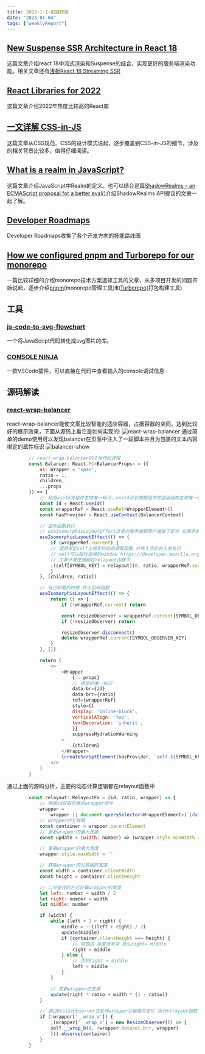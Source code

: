 ```yaml
---
title: 2023-1-1-前端快报
date: "2023-01-04"  
tags: ["weeklyReport"]
---
```



## [New Suspense SSR Architecture in React 18](https://github.com/reactwg/react-18/discussions/37)  
这篇文章介绍react 18中流式渲染和Suspense的结合，实现更好的服务端渲染功能。相关文章还有[浅析React 18 Streaming SSR](https://juejin.cn/post/7064759195710521381)

## [React Libraries for 2022](https://www.robinwieruch.de/react-libraries/)  
这篇文章介绍2022年热度比较高的React库

## [一文详解 CSS-in-JS](https://developer.aliyun.com/article/781882)  
这篇文章从CSS规范、CSS的设计模式说起，逐步覆盖到CSS-in-JS的细节，涉及的相关背景比较多，值得仔细阅读。

## [What is a realm in JavaScript?](https://weizman.github.io/page-what-is-a-realm-in-js/#identity-discontinuity)  
这篇文章介绍JavaScript中Realm的定义。也可以结合这篇[ShadowRealms – an ECMAScript proposal for a better eval()](https://2ality.com/2022/04/shadow-realms.html)介绍ShadowRealms API提议的文章一起了解。

## [Developer Roadmaps](https://roadmap.sh/roadmaps/)
Developer Roadmaps收集了各个开发方向的技能路线图

## [How we configured pnpm and Turborepo for our monorepo](https://nhost.io/blog/how-we-configured-pnpm-and-turborepo-for-our-monorepo)  
一篇比较详细的介绍monorepo技术方案选择工具的文章，从多项目开发的问题开始说起，逐步介绍[pnpm](https://github.com/pnpm/pnpm)(monorepo管理工具)和[Turborepo](https://github.com/vercel/turbo)(打包构建工具)

## 工具

### [js-code-to-svg-flowchart](https://github.com/Bogdan-Lyashenko/js-code-to-svg-flowchart)  
一个将JavaScript代码转化成svg图片的库。

### [CONSOLE NINJA](https://console-ninja.com/)  
一款VSCode插件，可以直接在代码中查看输入的console调试信息

## 源码解读

### [react-wrap-balancer](https://github.com/shuding/react-wrap-balancer)  
react-wrap-balancer能使文案比较智能的适应容器，占据容器的空间，达到比较好的展示效果，下面从源码上看它是如何实现的:
![react-wrap-balancer](/static/images/weeklyReport/blancer.gif) 
通过简单的demo使用可以发现balancer在页面中注入了一段脚本并且为包裹的文本内容绑定的属性标识
![balancer-show](/static/images/weeklyReport/blancerShow.png) 

```javascript
        // react-wrap-balancer的主体代码逻辑
        const Balancer: React.FC<BalancerProps> = ({
            as: Wrapper = 'span',
            ratio = 1,
            children,
            ...props
        }) => {
            // 利用useId为组件生成唯一标识，useId可以根据组件的层级结构生成唯一标识
            const id = React.useId()
            const wrapperRef = React.useRef<WrapperElement>()
            const hasProvider = React.useContext(BalancerContext)

            // 监听函数执行
            // useIsomorphicLayoutEffect这里对服务端和客户端做了区分 在服务端调用useEffect,在客户端调用useLayoutEffect 解决客户端的闪动问题
            useIsomorphicLayoutEffect(() => {
                if (wrapperRef.current) {
                // 调用绑定self上绑定的动态调整函数 并传入当前的入参执行
                // self可以指代全局的window https://developer.mozilla.org/en-US/docs/Web/API/Window/self
                // 主要计算逻辑都在relayout函数中
                ;(self[SYMBOL_KEY] = relayout)(0, ratio, wrapperRef.current)
                }
            }, [children, ratio])

            // 自己卸载的时候 终止监听函数
            useIsomorphicLayoutEffect(() => {
                return () => {
                    if (!wrapperRef.current) return

                    const resizeObserver = wrapperRef.current[SYMBOL_OBSERVER_KEY]
                    if (!resizeObserver) return

                    resizeObserver.disconnect()
                    delete wrapperRef.current[SYMBOL_OBSERVER_KEY]
                }
            }, [])

            return (
                <>
                    <Wrapper
                        {...props}
                        // 绑定的唯一标识
                        data-br={id}
                        data-brr={ratio}
                        ref={wrapperRef}
                        style={{
                        display: 'inline-block',
                        verticalAlign: 'top',
                        textDecoration: 'inherit',
                        }}
                        suppressHydrationWarning
                    >
                        {children}
                    </Wrapper>
                    {createScriptElement(hasProvider, `self.${SYMBOL_KEY}("${id}",${ratio})`)}
                </>
            )
        }

```
通过上面的源码分析，主要的动态计算逻辑都在relayout函数中

```javascript
        const relayout: RelayoutFn = (id, ratio, wrapper) => {
            // 根据id获取包裹的wrapper组件
            wrapper =
                wrapper || document.querySelector<WrapperElement>(`[data-br="${id}"]`)
            // wrapper的父容器
            const container = wrapper.parentElement
            // 更新wrapper的最大宽度
            const update = (width: number) => (wrapper.style.maxWidth = width + 'px')

            // 重置wrapper的最大宽度
            wrapper.style.maxWidth = ''

            // 获取wrapper的父容器的宽高
            const width = container.clientWidth
            const height = container.clientHeight

            // 二分查找的方式计算wrapper的宽度
            let left: number = width / 2
            let right: number = width
            let middle: number

            if (width) {
                while (left + 1 < right) {
                    middle = ~~((left + right) / 2)
                    update(middle)
                    if (container.clientHeight === height) {
                        // 缩放后 高度没有变 那么right= middle
                        right = middle
                    } else {
                        // 否则right = middle
                        left = middle
                    }
                }

                // 更新wrapper的宽度
                update(right * ratio + width * (1 - ratio))
            }

            // 通过ResizeObserver去监听wrapper父容器的变化 执行relayout函数
            if (!wrapper['__wrap_o']) {
                ;(wrapper['__wrap_o'] = new ResizeObserver(() => {
                self.__wrap_b(0, +wrapper.dataset.brr, wrapper)
                })).observe(container)
            }
        }
```





